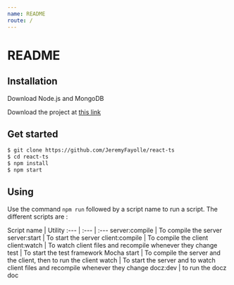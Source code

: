 ```yaml
---
name: README
route: /
---
```


# README

## Installation

Download Node.js and MongoDB

Download the project at [this link](https://github.com/JeremyFayolle/react-ts)

## Get started
```bash
$ git clone https://github.com/JeremyFayolle/react-ts
$ cd react-ts
$ npm install
$ npm start
```
## Using

Use the command `npm run` followed by a script name to run a script.
The different scripts are :

Script name | Utility
:--- | :--- | :---
server:compile | To compile the server
server:start | To start the server
client:compile | To compile the client
client:watch | To watch client files and recompile whenever they change
test | To start the test framework Mocha
start | To compile the server and the client, then to run the client
watch | To start the server and to watch client files and recompile whenever they change
docz:dev | to run the docz doc
